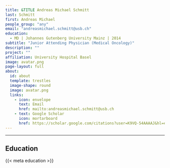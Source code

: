 ```yaml
---
title: &TITLE Andreas Michael Schmitt
last: Schmitt
first: Andreas Michael
people_group: "any"
email: "andreasmichael.schmitt@usb.ch"
education:
  - MD | Johannes Gutenberg University Mainz | 2014
subtitle: "Junior Attending Physician (Medical Oncology)"
description: ""
project: ""
affiliation: University Hospital Basel
image: avatar.png
page-layout: full
about: 
  id: about
  template: trestles
  image-shape: round
  image: avatar.png
  links:
    - icon: envelope
      text: Email
      href: mailto:andreasmichael.schmitt@usb.ch 
    - text: Google Scholar
      icon: mortarboard 
      href: https://scholar.google.com/citations?user=K9VQ-54AAAAJ&hl=en&oi=ao
---
```

<hr>
::: {#about}


## Education

{{< meta education >}}

:::

